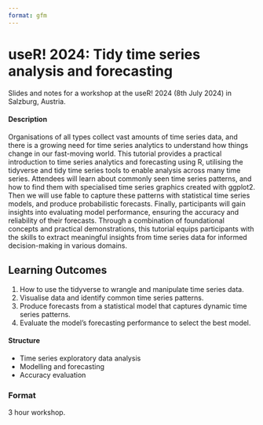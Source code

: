 ```yaml
---
format: gfm
---
```


<!-- README.md is generated from README.qmd. Please edit that file -->

# useR! 2024:  Tidy time series analysis and forecasting

<!-- badges: start -->
<!-- badges: end -->

Slides and notes for a workshop at the useR! 2024 (8th July 2024) in Salzburg, Austria.

<!-- A recording of this workshop is available on YouTube here: <https://www.youtube.com/watch?v=> -->

<!-- [![](preview.jpg)](https://www.youtube.com/watch?v=) -->

#### Description

Organisations of all types collect vast amounts of time series data, and there is a growing need for time series analytics to understand how things change in our fast-moving world. This tutorial provides a practical introduction to time series analytics and forecasting using R, utilising the tidyverse and tidy time series tools to enable analysis across many time series. Attendees will learn about commonly seen time series patterns, and how to find them with specialised time series graphics created with ggplot2. Then we will use fable to capture these patterns with statistical time series models, and produce probabilistic forecasts. Finally, participants will gain insights into evaluating model performance, ensuring the accuracy and reliability of their forecasts. Through a combination of foundational concepts and practical demonstrations, this tutorial equips participants with the skills to extract meaningful insights from time series data for informed decision-making in various domains.

## Learning Outcomes

1. How to use the tidyverse to wrangle and manipulate time series data.
2. Visualise data and identify common time series patterns.
3. Produce forecasts from a statistical model that captures dynamic time series patterns.
4. Evaluate the model's forecasting performance to select the best model. 

#### Structure

* Time series exploratory data analysis
* Modelling and forecasting
* Accuracy evaluation

### Format

3 hour workshop.
